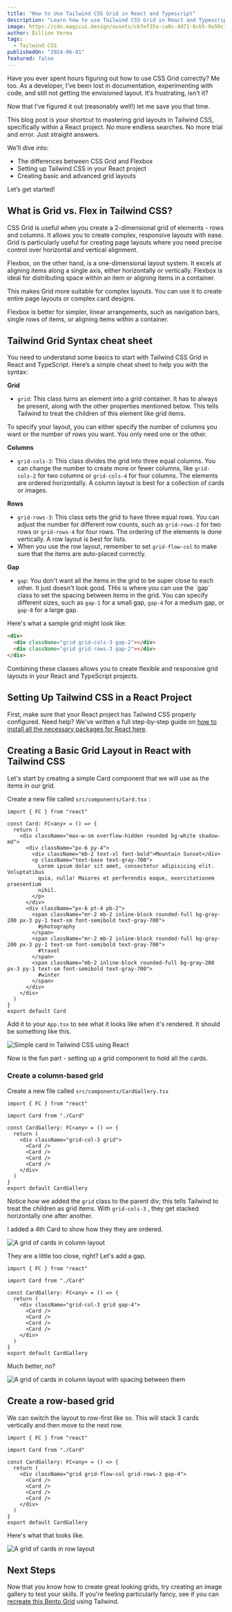 ```yaml
---
title: "How to Use Tailwind CSS Grid in React and Typescript"
description: "Learn how to use Tailwind CSS Grid in React and Typescript with this comprehensive guide."
image: https://cdn.magicui.design/assets/cb7ef35a-ca0c-4d71-8cb5-9a50c128c78c.png
author: Dillion Verma
tags:
  - Tailwind CSS
publishedOn: "2024-06-01"
featured: false
---
```


Have you ever spent hours figuring out how to use CSS Grid correctly? Me too. As a developer, I’ve been lost in documentation, experimenting with code, and still not getting the envisioned layout. It’s frustrating, isn't it?

Now that I've figured it out (reasonably well!) let me save you that time.

This blog post is your shortcut to mastering grid layouts in Tailwind CSS, specifically within a React project. No more endless searches. No more trial and error. Just straight answers.

We’ll dive into:

- The differences between CSS Grid and Flexbox
- Setting up Tailwind CSS in your React project
- Creating basic and advanced grid layouts

Let’s get started!

## What is Grid vs. Flex in Tailwind CSS?

CSS Grid is useful when you create a 2-dimensional grid of elements - rows and columns. It allows you to create complex, responsive layouts with ease. Grid is particularly useful for creating page layouts where you need precise control over horizontal and vertical alignment.

Flexbox, on the other hand, is a one-dimensional layout system. It excels at aligning items along a single axis, either horizontally or vertically. Flexbox is ideal for distributing space within an item or aligning items in a container.

This makes Grid more suitable for complex layouts. You can use it to create entire page layouts or complex card designs.

Flexbox is better for simpler, linear arrangements, such as navigation bars, single rows of items, or aligning items within a container.

## Tailwind Grid Syntax cheat sheet

You need to understand some basics to start with Tailwind CSS Grid in React and TypeScript. Here’s a simple cheat sheet to help you with the syntax:

**Grid**

- `grid`: This class turns an element into a grid container. It has to always be present, along with the other properties mentioned below. This tells Tailwind to treat the children of this element like grid items.

To specify your layout, you can either specify the number of columns you want or the number of rows you want. You only need one or the other.

**Columns**

- `grid-cols-3`: This class divides the grid into three equal columns. You can change the number to create more or fewer columns, like `grid-cols-2` for two columns or `grid-cols-4` for four columns. The elements are ordered horizontally. A column layout is best for a collection of cards or images.

**Rows**

- `grid-rows-3`: This class sets the grid to have three equal rows. You can adjust the number for different row counts, such as `grid-rows-2` for two rows or `grid-rows-4` for four rows. The ordering of the elements is done vertically. A row layout is best for lists.
- When you use the row layout, remember to set `grid-flow-col` to make sure that the items are auto-placed correctly.

**Gap**

- `gap`: You don't want all the items in the grid to be super close to each other. It just doesn't look good. THis is where you can use the \`gap\` class to set the spacing between items in the grid. You can specify different sizes, such as `gap-1` for a small gap, `gap-4` for a medium gap, or `gap-8` for a large gap.

Here's what a sample grid might look like:

```html
<div>
  <div className="grid grid-cols-3 gap-2"></div>
  <div className="grid grid-rows-3 gap-2"></div>
</div>
```

Combining these classes allows you to create flexible and responsive grid layouts in your React and TypeScript projects.

## Setting Up Tailwind CSS in a React Project

First, make sure that your React project has Tailwind CSS properly configured. Need help? We've written a full step-by-step guide on [how to install all the necessary packages for React here](/blog/install-tailwind-react).

## Creating a Basic Grid Layout in React with Tailwind CSS

Let's start by creating a simple Card component that we will use as the items in our grid.

Create a new file called `src/components/Card.tsx` :

```tsx
import { FC } from "react"

const Card: FC<any> = () => {
  return (
    <div className="max-w-sm overflow-hidden rounded bg-white shadow-md">
      <div className="px-6 py-4">
        <div className="mb-2 text-xl font-bold">Mountain Sunset</div>
        <p className="text-base text-gray-700">
          Lorem ipsum dolor sit amet, consectetur adipisicing elit. Voluptatibus
          quia, nulla! Maiores et perferendis eaque, exercitationem praesentium
          nihil.
        </p>
      </div>
      <div className="px-6 pt-4 pb-2">
        <span className="mr-2 mb-2 inline-block rounded-full bg-gray-200 px-3 py-1 text-sm font-semibold text-gray-700">
          #photography
        </span>
        <span className="mr-2 mb-2 inline-block rounded-full bg-gray-200 px-3 py-1 text-sm font-semibold text-gray-700">
          #travel
        </span>
        <span className="mb-2 inline-block rounded-full bg-gray-200 px-3 py-1 text-sm font-semibold text-gray-700">
          #winter
        </span>
      </div>
    </div>
  )
}
export default Card
```

Add it to your `App.tsx` to see what it looks like when it's rendered. It should be something like this.

![Simple card in Tailwind CSS using React](https://cdn.magicui.design/assets/717dp5iz8lb.png)

Now is the fun part - setting up a grid component to hold all the cards.

### Create a column-based grid

Create a new file called `src/components/CardGallery.tsx`

```tsx
import { FC } from "react"

import Card from "./Card"

const CardGallery: FC<any> = () => {
  return (
    <div className="grid-col-3 grid">
      <Card />
      <Card />
      <Card />
      <Card />
    </div>
  )
}
export default CardGallery
```

Notice how we added the `grid` class to the parent div; this tells Tailwind to treat the children as grid items. With `grid-cols-3` , they get stacked horizontally one after another.

I added a 4th Card to show how they they are ordered.

![A grid of cards in column layout ](https://cdn.magicui.design/assets/ljg59j0l00i.png)

They are a little too close, right? Let's add a gap.

```tsx
import { FC } from "react"

import Card from "./Card"

const CardGallery: FC<any> = () => {
  return (
    <div className="grid-col-3 grid gap-4">
      <Card />
      <Card />
      <Card />
      <Card />
    </div>
  )
}
export default CardGallery
```

Much better, no?

![A grid of cards in column layout with spacing between them](https://cdn.magicui.design/assets/f5tf8ir6yu.png)

## Create a row-based grid

We can switch the layout to row-first like so. This will stack 3 cards vertically and then move to the next row.

```tsx
import { FC } from "react"

import Card from "./Card"

const CardGallery: FC<any> = () => {
  return (
    <div className="grid grid-flow-col grid-rows-3 gap-4">
      <Card />
      <Card />
      <Card />
      <Card />
    </div>
  )
}
export default CardGallery
```

Here's what that looks like.

![A grid of cards in row layout ](https://cdn.magicui.design/assets/u5vydpyt2oe.png)

## Next Steps

Now that you know how to create great looking grids, try creating an image gallery to test your skills. If you're feeling particularly fancy, see if you can [recreate this Bento Grid](https://bentogrids.com/shots/cltg5vfqw00045rk6pj0y199p) using Tailwind.
